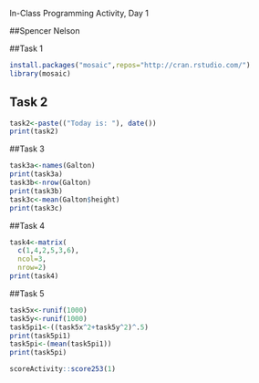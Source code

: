  In-Class Programming Activity, Day 1

##Spencer Nelson

##Task 1
```r
install.packages("mosaic",repos="http://cran.rstudio.com/")
library(mosaic)
```



## Task 2
```r
task2<-paste(("Today is: "), date())
print(task2)

```


##Task 3
```r
task3a<-names(Galton)
print(task3a)
task3b<-nrow(Galton)
print(task3b)
task3c<-mean(Galton$height)
print(task3c)
```
##Task 4
```r
task4<-matrix(
  c(1,4,2,5,3,6),
  ncol=3,
  nrow=2)
print(task4)
```

##Task 5
```r
task5x<-runif(1000)
task5y<-runif(1000)
task5pi1<-((task5x^2+task5y^2)^.5)
print(task5pi1)
task5pi<-(mean(task5pi1))
print(task5pi)
```

```r
scoreActivity::score253(1)
```